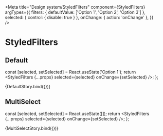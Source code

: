 
<Meta
  title="Design system/StyledFilters"
  component={StyledFilters}
  argTypes={{
    filters: { defaultValue: ['Option 1', 'Option 2', 'Option 3'] },
    selected: { control: { disable: true } },
    onChange: { action: 'onChange' },
  }}
/>

# StyledFilters

## Default

  const [selected, setSelected] = React.useState('Option 1');
  return <StyledFilters {...props} selected={selected} onChange={setSelected} />;
};

<Story name="Default">{DefaultStory.bind({})}</Story>

<ArgsTable story="Default" />

## MultiSelect

  const [selected, setSelected] = React.useState([]);
  return <StyledFilters {...props} selected={selected} onChange={setSelected} />;
};

<Story name="MultiSelect">{MultiSelectStory.bind({})}</Story>
